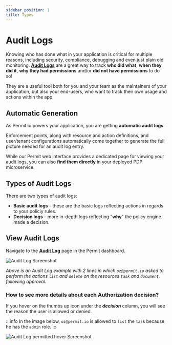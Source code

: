 ```yaml
---
sidebar_position: 1
title: Types
---
```


# Audit Logs

Knowing who has done what in your application is critical for multiple reasons, including security, compliance, 
debugging and even just plain old monitoring. **[Audit Logs](https://app.permit.io/audit-log)** are a great way 
to track **who did what**, **when they did it**, **why they had permissions** and/or **did not have permissions** to do so!

They are a useful tool both for you and your team as the maintainers of your application, but also your end-users, 
who want to track their own usage and actions within the app.

## Automatic Generation

As Permit.io powers your application, you are getting **automatic audit logs**.

Enforcement points, along with resource and action definitions, and user/tenant configurations automatically come together 
to generate the full picture needed for an audit log entry.

While our Permit web interface provides a dedicated page for viewing your audit logs, you can also **find them directly**
in your deployed PDP microservice.

## Types of Audit Logs

There are two types of audit logs:
- **Basic audit logs** - these are the basic logs reflecting actions in regards to your policiy rules.
- **Decision logs** - more in-depth logs reflecting "**why**" the policy engine made a decision.

## View Audit Logs

Navigate to the **[Audit Log](https://app.permit.io/audit-log)** page in the Permit dashboard.

![Audit Log Screenshot](/img/screenshots/audit-log.png)

_Above is an Audit Log example with 2 lines in which `oz@permit.io` asked to perform the actions `list` and `delete` on the resources `task` and `document`, following approval._

### How to see more details about each Authorization decision?

If you hover on the thumbs up icon under the ***decision*** column, you will see the reason the user is allowed or denied.

:::info
In the image below, `oz@permit.io` is allowed to `list` the `task` because he has the `admin` role.
:::

![Audit Log permitted hover Screenshot](/img/screenshots/audit-log-approve-hover.png)

